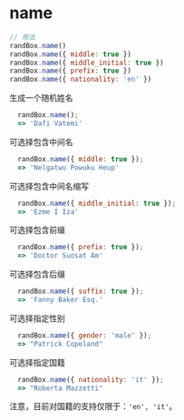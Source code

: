 # name

```js
// 用法
randBox.name()
randBox.name({ middle: true })
randBox.name({ middle_initial: true })
randBox.name({ prefix: true })
randBox.name({ nationality: 'en' })
```

生成一个随机姓名

```js
  randBox.name();
  => 'Dafi Vatemi'
```

可选择包含中间名

```js
  randBox.name({ middle: true });
  => 'Nelgatwu Powuku Heup'
```


可选择包含中间名缩写

```js
  randBox.name({ middle_initial: true });
  => 'Ezme I Iza'
```

可选择包含前缀

```js
  randBox.name({ prefix: true });
  => 'Doctor Suosat Am'
```

可选择包含后缀

```js
  randBox.name({ suffix: true });
  => 'Fanny Baker Esq.'
```

可选择指定性别

```js
  randBox.name({ gender: 'male' });
  => "Patrick Copeland"
```

可选择指定国籍

```js
  randBox.name({ nationality: 'it' });
  => "Roberta Mazzetti"
```

注意，目前对国籍的支持仅限于：`'en', 'it'`。

